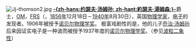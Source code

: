 [[Image:Jj-thomson2.jpg|left]]
'''[[约瑟夫·汤姆孙|-{zh-hans:约瑟夫·汤姆孙; zh-hant:約瑟夫·湯姆森;}-]]'''爵士，[[功績勳章_(英國)|OM]]，[[皇家學會院士|FRS]]（{{lang|en|Sir '''Joseph John Thomson'''}}，[[1856年|1856年]]12月18日－[[1940年|1940年]]8月30日），英国[[物理学家|物理学家]]，[[电子|电子]]的发现者。1906年被授予[[诺贝尔物理学奖|诺贝尔物理学奖]]。 极富戏剧性的是，他的儿子[[乔治·汤姆孙|乔治·汤姆孙]]后来因证实电子是一种波而被授予1937年度的[[诺贝尔物理学奖|诺贝尔物理学奖]]。（参见[[波粒二象性|波粒二象性]]）